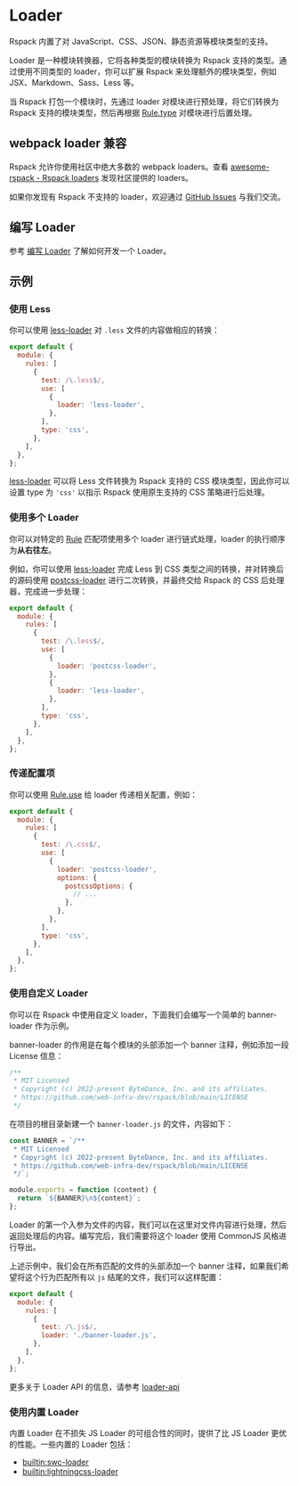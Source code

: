 
# Loader

Rspack 内置了对 JavaScript、CSS、JSON、静态资源等模块类型的支持。

Loader 是一种模块转换器，它将各种类型的模块转换为 Rspack 支持的类型。通过使用不同类型的 loader，你可以扩展 Rspack 来处理额外的模块类型，例如 JSX、Markdown、Sass、Less 等。

当 Rspack 打包一个模块时，先通过 loader 对模块进行预处理，将它们转换为 Rspack 支持的模块类型，然后再根据 [Rule.type](/config/module#ruletype) 对模块进行后置处理。

## webpack loader 兼容

Rspack 允许你使用社区中绝大多数的 webpack loaders。查看 [awesome-rspack - Rspack loaders](https://github.com/web-infra-dev/awesome-rspack?tab=readme-ov-file#rspack-loaders) 发现社区提供的 loaders。

如果你发现有 Rspack 不支持的 loader，欢迎通过 [GitHub Issues](https://github.com/web-infra-dev/rspack/issues) 与我们交流。

## 编写 Loader

参考 [编写 Loader](/api/loader-api/writing-loaders) 了解如何开发一个 Loader。

## 示例

### 使用 Less

你可以使用 [less-loader](https://github.com/webpack/less-loader) 对 `.less` 文件的内容做相应的转换：

```js title="rspack.config.mjs"
export default {
  module: {
    rules: [
      {
        test: /\.less$/,
        use: [
          {
            loader: 'less-loader',
          },
        ],
        type: 'css',
      },
    ],
  },
};
```

[less-loader](https://github.com/webpack/less-loader) 可以将 Less 文件转换为 Rspack 支持的 CSS 模块类型，因此你可以设置 type 为 `'css'` 以指示 Rspack 使用原生支持的 CSS 策略进行后处理。

### 使用多个 Loader

你可以对特定的 [Rule](/config/module#rule) 匹配项使用多个 loader 进行链式处理，loader 的执行顺序为**从右往左**。

例如，你可以使用 [less-loader](https://github.com/webpack/less-loader) 完成 Less 到 CSS 类型之间的转换，并对转换后的源码使用 [postcss-loader](https://github.com/webpack/postcss-loader) 进行二次转换，并最终交给 Rspack 的 CSS 后处理器，完成进一步处理：

```js title="rspack.config.mjs"
export default {
  module: {
    rules: [
      {
        test: /\.less$/,
        use: [
          {
            loader: 'postcss-loader',
          },
          {
            loader: 'less-loader',
          },
        ],
        type: 'css',
      },
    ],
  },
};
```

### 传递配置项

你可以使用 [Rule.use](/config/module#ruleuse) 给 loader 传递相关配置，例如：

```js title="rspack.config.mjs"
export default {
  module: {
    rules: [
      {
        test: /\.css$/,
        use: [
          {
            loader: 'postcss-loader',
            options: {
              postcssOptions: {
                // ...
              },
            },
          },
        ],
        type: 'css',
      },
    ],
  },
};
```

### 使用自定义 Loader

你可以在 Rspack 中使用自定义 loader，下面我们会编写一个简单的 banner-loader 作为示例。

banner-loader 的作用是在每个模块的头部添加一个 banner 注释，例如添加一段 License 信息：

```js
/**
 * MIT Licensed
 * Copyright (c) 2022-present ByteDance, Inc. and its affiliates.
 * https://github.com/web-infra-dev/rspack/blob/main/LICENSE
 */
```

在项目的根目录新建一个 `banner-loader.js` 的文件，内容如下：

```js title="banner-loader.js"
const BANNER = `/**
 * MIT Licensed
 * Copyright (c) 2022-present ByteDance, Inc. and its affiliates.
 * https://github.com/web-infra-dev/rspack/blob/main/LICENSE
 */`;

module.exports = function (content) {
  return `${BANNER}\n${content}`;
};
```

Loader 的第一个入参为文件的内容，我们可以在这里对文件内容进行处理，然后返回处理后的内容。编写完后，我们需要将这个 loader 使用 CommonJS 风格进行导出。

上述示例中，我们会在所有匹配的文件的头部添加一个 banner 注释，如果我们希望将这个行为匹配所有以 `js` 结尾的文件，我们可以这样配置：

```js title="rspack.config.mjs"
export default {
  module: {
    rules: [
      {
        test: /\.js$/,
        loader: './banner-loader.js',
      },
    ],
  },
};
```

更多关于 Loader API 的信息，请参考 [loader-api](/api/loader-api/index)

### 使用内置 Loader

内置 Loader 在不损失 JS Loader 的可组合性的同时，提供了比 JS Loader 更优的性能。一些内置的 Loader 包括：

- [builtin:swc-loader](/guide/features/builtin-swc-loader)
- [builtin:lightningcss-loader](/guide/features/builtin-lightningcss-loader)
